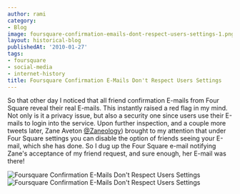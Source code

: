 ```yaml
---
author: rami
category:
- Blog
image: foursquare-confirmation-emails-dont-respect-users-settings-1.png
layout: historical-blog
publishedAt: '2010-01-27'
tags:
- foursquare
- social-media
- internet-history
title: Foursquare Confirmation E-Mails Don't Respect Users Settings
---
```


So that other day I noticed that all friend confirmation E-mails from Four Square reveal their real E-mails. This instantly raised a red flag in my mind. Not only is it a privacy issue, but also a security one since users use their E-mails to login into the service. Upon further inspection, and a couple more tweets later, Zane Aveton [@Zaneology](http://twitter.com/zaneology)) brought to my attention that under Four Square settings you can disable the option of friends seeing your E-mail, which she has done. So I dug up the Four Square e-mail notifying Zane's acceptance of my friend request, and sure enough, her E-mail was there!


 ![Foursquare Confirmation E-Mails Don't Respect Users Settings](/assets/images/content/blog/foursquare-confirmation-emails-dont-respect-users-settings-1.png)
 ![Foursquare Confirmation E-Mails Don't Respect Users Settings](/assets/images/content/blog/foursquare-confirmation-emails-dont-respect-users-settings-2.png)